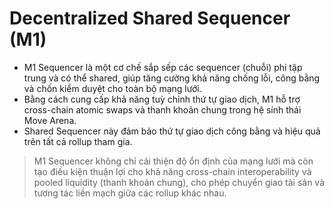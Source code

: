 # Decentralized Shared Sequencer (M1)

-   M1 Sequencer là một cơ chế sắp sếp các sequencer (chuỗi) phi tập
    trung và có thể shared, giúp tăng cường khả năng chống lỗi, công
    bằng và chốn kiểm duyệt cho toàn bộ mạng lưới.
-   Bằng cách cung cấp khả năng tuỳ chỉnh thứ tự giao dịch, M1 hỗ trợ
    cross-chain atomic swaps và thanh khoản chung trong hệ sính thái
    Move Arena.
-   Shared Sequencer này đảm bảo thứ tự giao dịch công bằng và hiệu quả
    trên tất cả rollup tham gia.

> M1 Sequencer không chỉ cải thiện độ ổn định của mạng lưới mà còn tạo
> điều kiện thuận lợi cho khả năng cross-chain interoperability và
> pooled liquidity (thanh khoản chung), cho phép chuyển giao tài sản và
> tương tác liền mạch giữa các rollup khác nhau.

